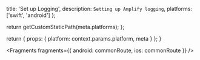 
  title: 'Set up Logging',
  description: `Setting up Amplify logging`,
  platforms: ['swift', 'android']
};

  return getCustomStaticPath(meta.platforms);
};

  return {
    props: {
      platform: context.params.platform,
      meta
    }
  };
}


<Fragments
  fragments={{
    android: commonRoute,
    ios: commonRoute
  }}
/>
